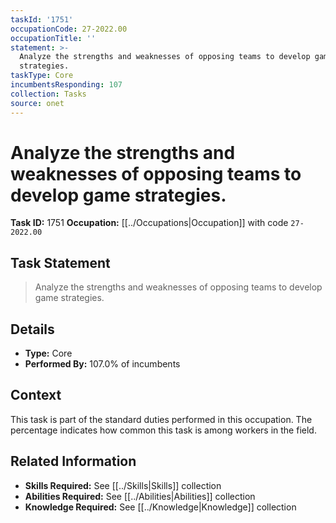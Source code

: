 ```yaml
---
taskId: '1751'
occupationCode: 27-2022.00
occupationTitle: ''
statement: >-
  Analyze the strengths and weaknesses of opposing teams to develop game
  strategies.
taskType: Core
incumbentsResponding: 107
collection: Tasks
source: onet
---
```

# Analyze the strengths and weaknesses of opposing teams to develop game strategies.

**Task ID:** 1751
**Occupation:** [[../Occupations|Occupation]] with code `27-2022.00`

## Task Statement

> Analyze the strengths and weaknesses of opposing teams to develop game strategies.

## Details

- **Type:** Core
- **Performed By:** 107.0% of incumbents

## Context

This task is part of the standard duties performed in this occupation. The percentage indicates how common this task is among workers in the field.

## Related Information

- **Skills Required:** See [[../Skills|Skills]] collection
- **Abilities Required:** See [[../Abilities|Abilities]] collection
- **Knowledge Required:** See [[../Knowledge|Knowledge]] collection
